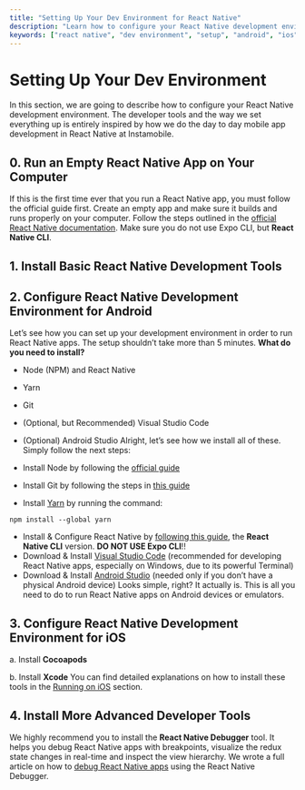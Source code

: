 ```yaml
---
title: "Setting Up Your Dev Environment for React Native"
description: "Learn how to configure your React Native development environment with this step-by-step guide. Follow the instructions to install necessary tools and set up your environment for both Android and iOS development."
keywords: ["react native", "dev environment", "setup", "android", "ios", "development tools", "react native cli", "visual studio code", "android studio", "cocoapods", "xcode"]
---
```


 # Setting Up Your Dev Environment  
 
In this section, we are going to describe how to configure your React Native development environment. The developer tools and the way we set everything up is entirely inspired by how we do the day to day mobile app development in React Native at Instamobile.

## 0. Run an Empty React Native App on Your Computer
If this is the first time ever that you run a React Native app, you must follow the official guide first. Create an empty app and make sure it builds and runs properly on your computer. Follow the steps outlined in the [official React Native documentation](https://reactnative.dev/docs/environment-setup). Make sure you do not use Expo CLI, but __React Native CLI__.

## 1. Install Basic React Native Development Tools
## 2. Configure React Native Development Environment for Android
Let’s see how you can set up your development environment in order to run React Native apps. The setup shouldn’t take more than 5 minutes. __What do you need to install?__

+ Node (NPM) and React Native
+ Yarn
+ Git
+ (Optional, but Recommended) Visual Studio Code
+ (Optional) Android Studio
Alright, let’s see how we install all of these. Simply follow the next steps:

+ Install Node by following the [official guide](https://nodejs.org/en/download/package-manager)
+ Install Git by following the steps in [this guide](https://git-scm.com/book/en/v2/Getting-Started-Installing-Git)
+ Install [Yarn](https://classic.yarnpkg.com/en/docs/install/#mac-stable) by running the command:
```mdx
npm install --global yarn
```
+ Install & Configure React Native by [following this guide](https://reactnative.dev/docs/getting-started), the __React Native CLI__ version. __DO NOT USE Expo CLI__!!
+ Download & Install [Visual Studio Code](https://code.visualstudio.com/) (recommended for developing React Native apps, especially on Windows, due to its powerful Terminal)
+ Download & Install [Android Studio](https://developer.android.com/studio) (needed only if you don’t have a physical Android device)
Looks simple, right? It actually is. This is all you need to do to run React Native apps on Android devices or emulators.

## 3. Configure React Native Development Environment for iOS
a. Install __Cocoapods__

b. Install __Xcode__ You can find detailed explanations on how to install these tools in the [Running on iOS](/../../docs/getting-started-with-react-native/running-on-ios) section.

## 4. Install More Advanced Developer Tools
We highly recommend you to install the __React Native Debugger__ tool. It helps you debug React Native apps with breakpoints, visualize the redux state changes in real-time and inspect the view hierarchy. We wrote a full article on how to [debug React Native apps](https://instamobile.io/react-native-tutorials/react-native-breakpoints-debugging/) using the React Native Debugger.

